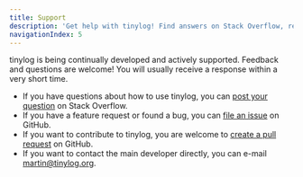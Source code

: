 ```yaml
---
title: Support
description: 'Get help with tinylog! Find answers on Stack Overflow, report bugs or request features on GitHub, contribute, or contact the developer directly for support.'
navigationIndex: 5
---
```



tinylog is being continually developed and actively supported. Feedback and questions are welcome! You will usually receive a response within a very short time.

* If you have questions about how to use tinylog, you can [post your question](https://stackoverflow.com/questions/tagged/tinylog) on Stack Overflow.
* If you have a feature request or found a bug, you can [file an issue](https://github.com/tinylog-org/tinylog/issues) on GitHub.
* If you want to contribute to tinylog, you are welcome to [create a pull request](https://github.com/tinylog-org/tinylog/pulls) on GitHub.
* If you want to contact the main developer directly, you can e-mail [martin@tinylog.org](mailto:martin@tinylog.org).

<Tuple>
  <IconButton
      icon="github"
      title="tinylog on GitHub"
      url="https://github.com/tinylog-org/tinylog"
  />
  <IconButton
      icon="stack-overflow"
      title="tinylog on Stack Overflow"
      url="https://stackoverflow.com/questions/tagged/tinylog"
  />
</Tuple>
